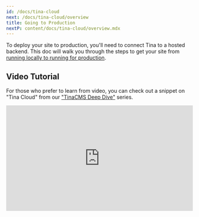 ```yaml
---
id: /docs/tina-cloud
next: /docs/tina-cloud/overview
title: Going to Production
nextP: content/docs/tina-cloud/overview.mdx
---
```


To deploy your site to production, you'll need to connect Tina to a hosted backend. This doc will walk you through the steps to get your site from [running locally to running for production](/docs/tina-cloud/faq/#what-is-local-mode-vs-prod-mode).

## Video Tutorial

For those who prefer to learn from video, you can check out a snippet on "Tina Cloud" from our ["TinaCMS Deep Dive"](https://www.youtube.com/watch?v=PcgnJDILv4w\&list=PLPar4H9PHKVqoCwZy79PHr8-W_vA3lAOB\&pp=iAQB) series.

<div style="position:relative;padding-top:56.25%;">
  <iframe width="560" frameborder="0" allowfullscreen style="position:absolute;top:0;left:0;width:100%;height:100%;" src="https://www.youtube.com/embed/r9vzL_8PEW8?start=39" title="TinaCMS Deep Dive (Going To Production)" allow="accelerometer; autoplay; clipboard-write; encrypted-media; gyroscope; picture-in-picture; web-share" />
</div>

### Push your repository to GitHub

Make sure all the contents of your site are pushed to Github and your `tina/tina-lock.json` is up to date and pushed to Github.

## Using Tina CLoud

If your using Tina Cloud, [check out the docs on how to deploy a Tina CLoud](/docs/tina-cloud/overview).

## Using a Self Hosted Backend

If you are self hosting, [check out the docs on how to deploy a self hosted backend](/docs/self-hosted/overview).

## Not sure which to use?

Check out [this doc](/docs/tina-cloud/faq#what-is-tina-cloud) that explains the differences between the two.

